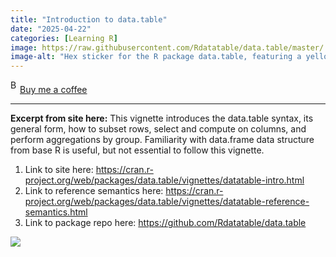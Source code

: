 ```yaml
---
title: "Introduction to data.table"
date: "2025-04-22"
categories: [Learning R]
image: https://raw.githubusercontent.com/Rdatatable/data.table/master/.graphics/logo.png
image-alt: "Hex sticker for the R package data.table, featuring a yellow sea lion sitting on a stylized black table with brackets and colons, and the text 'data.table' in red below."
---
```


<link href="https://fonts.googleapis.com/css?family=Cookie" rel="stylesheet"><a class="bmc-button" target="_blank" href="https://www.buymeacoffee.com/JoscelinRocha">![Buy me a coffee](https://cdn.buymeacoffee.com/buttons/bmc-new-btn-logo.svg){alt="Buy me a coffee" width="15" height="21"}Buy me a coffee</a>

------------------------------------------------------------------------

**Excerpt from site here:** This vignette introduces the data.table syntax, its general form, how to subset rows, select and compute on columns, and perform aggregations by group. Familiarity with data.frame data structure from base R is useful, but not essential to follow this vignette.

1.  Link to site here: <https://cran.r-project.org/web/packages/data.table/vignettes/datatable-intro.html>
2.  Link to reference semantics here: <https://cran.r-project.org/web/packages/data.table/vignettes/datatable-reference-semantics.html>
3.  Link to package repo here: <https://github.com/Rdatatable/data.table>

![](https://raw.githubusercontent.com/Rdatatable/data.table/master/.graphics/logo.png)
